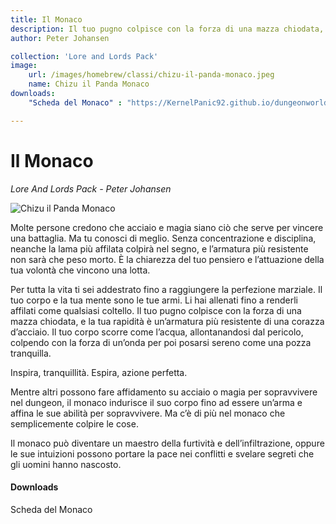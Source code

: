 ```yaml
---
title: Il Monaco
description: Il tuo pugno colpisce con la forza di una mazza chiodata, e la tua rapidità è un’armatura più resistente di una corazza d’acciaio. Il tuo corpo scorre come l’acqua, allontanandosi dal pericolo, colpendo con la forza di un’onda per poi posarsi sereno come una pozza tranquilla.
author: Peter Johansen

collection: 'Lore and Lords Pack'
image:
    url: /images/homebrew/classi/chizu-il-panda-monaco.jpeg
    name: Chizu il Panda Monaco
downloads:
    "Scheda del Monaco" : "https://KernelPanic92.github.io/dungeonworld-ita/classi/community/Peter%20Johansen/Lore%20and%20Lords%20Pack/monaco.pdf"

---
```


# Il Monaco
*Lore And Lords Pack - Peter Johansen*

![Chizu il Panda Monaco](/images/homebrew/classi/chizu-il-panda-monaco.jpeg)

Molte persone credono che acciaio e magia siano ciò che serve per vincere una battaglia. Ma tu conosci di meglio. Senza concentrazione e disciplina, neanche la lama più affilata colpirà nel segno, e l’armatura più resistente non sarà che peso morto. È la chiarezza del tuo pensiero e l’attuazione della tua volontà che vincono una lotta.

Per tutta la vita ti sei addestrato fino a raggiungere la perfezione marziale. Il tuo corpo e la tua mente sono le tue armi. Li hai allenati fino a renderli affilati come qualsiasi coltello. Il tuo pugno colpisce con la forza di una mazza chiodata, e la tua rapidità è un’armatura più resistente di una corazza d’acciaio. Il tuo corpo scorre come l’acqua, allontanandosi dal pericolo, colpendo con la forza di un’onda per poi posarsi sereno come una pozza tranquilla.

Inspira, tranquillità. Espira, azione perfetta.

Mentre altri possono fare affidamento su acciaio o magia per sopravvivere nel dungeon, il monaco indurisce il suo corpo fino ad essere un’arma e affina le sue abilità per sopravvivere. Ma c’è di più nel monaco che semplicemente colpire le cose.

Il monaco può diventare un maestro della furtività e dell’infiltrazione, oppure le sue intuizioni possono portare la pace nei conflitti e svelare segreti che gli uomini hanno nascosto.

#### Downloads

<DownloadLink href="https://KernelPanic92.github.io/dungeonworld-ita/classi/community/Peter%20Johansen/Lore%20and%20Lords%20Pack/monaco.pdf">Scheda del Monaco</DownloadLink>

